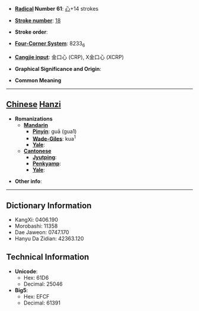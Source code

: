 * '''[[Wiktionary:Chinese radical index| Radical]] Number 61''': [[Wiktionary:Chinese radical index 心|心]]+14 strokes

* '''[[Wiktionary:Chinese total strokes index|Stroke number]]''': [[Wiktionary:Chinese total strokes index 18|18]]

* '''Stroke order''': 

* '''[[Wiktionary:Chinese four corner index|Four-Corner System]]''': 8233<sub>6</sub>

* '''[[Wiktionary:Chinese Cangjie index|Cangjie input]]''': 金口心 (CRP), X金口心 (XCRP)

* '''Graphical Significance and Origin''': 

* '''Common Meaning'''

----

== [[Chinese]] [[Hanzi]] ==

* '''Romanizations'''
** '''[[Mandarin]]'''
*** '''[[Pinyin]]''': guā (gua1)
*** '''[[Wade-Giles]]''': kua<sup>1</sup>
*** '''[[Yale]]''': 
** '''[[Cantonese]]'''
*** '''[[Jyutping]]''':
*** '''[[Penkyamp]]''': 
*** '''[[Yale]]''': 

* '''Other info''': 

----

== Dictionary Information ==

* KangXi: 0406.190
* Morobashi: 11358
* Dae Jaweon: 0747.170
* Hanyu Da Zidian: 42363.120

== Technical Information ==

* '''Unicode''':
** Hex: 61D6
** Decimal: 25046
* '''Big5''':
** Hex: EFCF
** Decimal: 61391